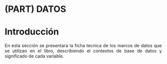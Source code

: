 # (PART) DATOS {-}

# Introducción
<div style="text-align: justify"> 
En esta sección se presentara la ficha tecnica de los marcos de datos que se utilizan en el libro, describiendo el contextos de base de datos y significado de cada variable.
</div>

